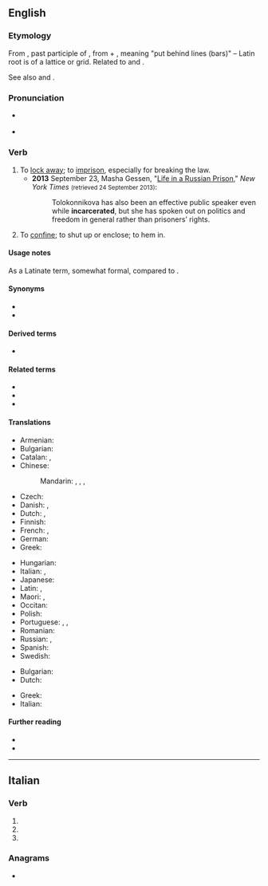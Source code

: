 ==English==

===Etymology===
{{root|en|ine-pro|*(s)ker- (turn)}}
From {{etyl|ML.|en}} {{m|la|incarceratus}}, past participle of {{m|la|incarcerare||to imprison}}, from {{etyl|la|en}} {{m|la|in||in}} + {{m|la|carcer||a prison}}, meaning "put behind lines (bars)" – Latin root is of a lattice or grid. Related to {{m|en|cancel||cross out with lines}} and {{m|en|chancel||area behind a lattice}}.

See also {{m|en|carcerate}} and {{m|en|cancer}}.

===Pronunciation===
* {{a|UK}} {{IPA|en|/ɪnˈkɑː.səˌɹeɪt/}}
* {{a|US}} {{IPA|en|/ɪnˈkɑɹ.səˌɹeɪt/}}

===Verb===
{{en-verb}}

# To [[lock away]]; to [[imprison]], especially for breaking the law.
#* '''2013''' September 23, Masha Gessen, "[http://latitude.blogs.nytimes.com/2013/09/23/life-in-a-russian-prison/ Life in a Russian Prison]," ''New York Times'' <small>(retrieved 24 September 2013)</small>:
#*: Tolokonnikova has also been an effective public speaker even while '''incarcerated''', but she has spoken out on politics and freedom in general rather than prisoners’ rights.
# To [[confine]]; to shut up or enclose; to hem in.

====Usage notes====
As a Latinate term, somewhat formal, compared to {{m|en|imprison}}.

====Synonyms====
* {{l|en|imprison}}
* {{l|en|jail}}

====Derived terms====
* {{l|en|incarceration}}

====Related terms====
* {{l|en|carceral}}
* {{l|en|carcerate}}
* {{l|en|decarcerate}}

====Translations====
{{trans-top|to lock away in prison}}
* Armenian: {{t-needed|hy}}
* Bulgarian: {{t|bg|хвърлям в затвора}}
* Catalan: {{t+|ca|empresonar}}, {{t+|ca|encarcerar}}
* Chinese:
*: Mandarin: {{t+|cmn|監禁|sc=Hani}}, {{t+|cmn|监禁|tr=jiānjìn|sc=Hani}}, {{t+|cmn|禁閉|sc=Hani}}, {{t+|cmn|禁闭|tr=jìnbì|sc=Hani}}
* Czech: {{t+|cs|věznit}}
* Danish: {{t|da|indespære}}, {{t|da|fængsle}}
* Dutch: {{t+|nl|opsluiten}}, {{t+|nl|gevangenzetten}}
* Finnish: {{t+|fi|vangita}}
* French: {{t+|fr|incarcérer}}, {{t|fr|imprisonner}}
* German: {{t+|de|einsperren}}
* Greek: {{t+|el|φυλακίζω}}
{{trans-mid}}
* Hungarian: {{t+|hu|bebörtönöz}}
* Italian: {{t+|it|incarcerare}}, {{t+|it|imprigionare}}
* Japanese: {{t+|ja|投獄|tr=とうごくする, tōgoku suru|alt=投獄する|sc=Jpan}}
* Latin: {{t-check|la|incarcerare}}, {{t-check|la|[[in]] [[carcerem]] [[conjicere]]}} <!-- was "in carcerem conjicere" - assumed sum-of-parts; if an idiom, remove the wikilinks to the individual words. see [[User:Kephir/gadgets/xte#Translation_fixing]] -->
* Maori: {{t|mi|mauhere}}, {{t|mi|whakaherehere}}
* Occitan: {{t|oc|encarcerar}}
* Polish: {{t+|pl|uwięzić}}
* Portuguese: {{t+|pt|prender}}, {{t|pt|encarcerar}}, {{t+|pt|aprisionar}}
* Romanian: {{t-needed|ro}}
* Russian: {{t|ru|заключа́ть в тюрьму́|impf}}, {{t|ru|заключи́ть в тюрьму́|pf}}
* Spanish: {{t+|es|encarcelar}}
* Swedish: {{t+|sv|inspärra}}
{{trans-bottom}}

{{trans-top|to confine}}
* Bulgarian: {{t+|bg|затварям}}
* Dutch: {{t+|nl|intomen}}
{{trans-mid}}
* Greek: {{t+|el|φυλακίζω}}
* Italian: {{t+|it|imprigionare}}
{{trans-bottom}}

====Further reading====
* {{R:Webster 1913}}
* {{R:Century 1911}}

----

==Italian==

===Verb===
{{head|it|verb form}}

# {{inflection of|it|incarcerare||2|p|pres|ind}}
# {{inflection of|it|incarcerare||2|p|impr}}
# {{inflection of|it|incarcerare||f|p|past|part}}

===Anagrams===
* {{l|it|accentrerai}}